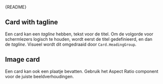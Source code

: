 
<Meta of={CardStories} />

<Markdown>{README}</Markdown>

<Primary />

<Controls />

## Card with tagline

Een card kan een _tagline_ hebben, tekst voor de titel.
Om de volgorde voor schermlezers logisch te houden,
wordt eerst de titel gedefinieerd, en dan de _tagline_. Visueel wordt dit omgedraaid door `Card.HeadingGroup`.

<Canvas of={CardStories.CardWithTagline} />

## Image card

Een card kan ook een plaatje bevatten. Gebruik het Aspect Ratio component voor de juiste beeldverhoudingen.

<Canvas of={CardStories.ImageCard} />
